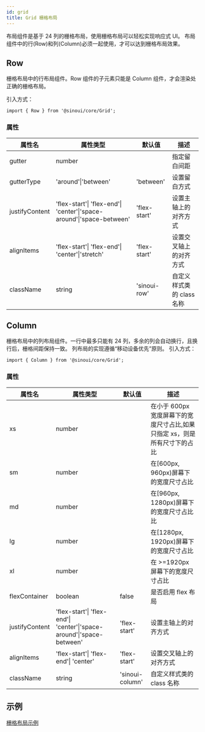 ```yaml
---
id: grid
title: Grid 栅格布局
---
```


布局组件是基于 24 列的栅格布局，使用栅格布局可以轻松实现响应式 UI。
布局组件中的行(Row)和列(Column)必须一起使用，才可以达到栅格布局效果。

## Row

栅格布局中的行布局组件。Row 组件的子元素只能是 Column 组件，才会渲染处正确的栅格布局。

引入方式：

```tsx
import { Row } from '@sinoui/core/Grid';
```

### 属性

| 属性名         | 属性类型                                                              | 默认值       | 描述                      |
| -------------- | --------------------------------------------------------------------- | ------------ | ------------------------- |
| gutter         | number                                                                |              | 指定留白间距              |
| gutterType     | 'around'\|'between'                                                   | 'between'    | 设置留白方式              |
| justifyContent | 'flex-start'\| 'flex-end'\| 'center'\|'space-around'\|'space-between' | 'flex-start' | 设置主轴上的对齐方式      |
| alignItems     | 'flex-start'\| 'flex-end'\| 'center'\|'stretch'                       | 'flex-start' | 设置交叉轴上的对齐方式    |
| className      | string                                                                | 'sinoui-row' | 自定义样式类的 class 名称 |

## Column

栅格布局中的列布局组件。一行中最多只能有 24 列，多余的列会自动换行，且换行后，栅格间距保持一致。
列布局的实现遵循“移动设备优先”原则。
引入方式：

```tsx
import { Column } from '@sinoui/core/Grid';
```

### 属性

| 属性名         | 属性类型                                                              | 默认值          | 描述                                                                      |
| -------------- | --------------------------------------------------------------------- | --------------- | ------------------------------------------------------------------------- |
| xs             | number                                                                |                 | 在小于 600px 宽度屏幕下的宽度尺寸占比,如果只指定 xs，则是所有尺寸下的占比 |
| sm             | number                                                                |                 | 在[600px, 960px)屏幕下的宽度尺寸占比                                      |
| md             | number                                                                |                 | 在[960px, 1280px)屏幕下的宽度尺寸占比比                                   |
| lg             | number                                                                |                 | 在[1280px, 1920px)屏幕下的宽度尺寸占比                                    |
| xl             | number                                                                |                 | 在 >=1920px 屏幕下的宽度尺寸占比                                          |
| flexContainer  | boolean                                                               | false           | 是否启用 flex 布局                                                        |
| justifyContent | 'flex-start'\| 'flex-end'\| 'center'\|'space-around'\|'space-between' | 'flex-start'    | 设置主轴上的对齐方式                                                      |
| alignItems     | 'flex-start'\| 'flex-end'\| 'center'                                  | 'flex-start'    | 设置交叉轴上的对齐方式                                                    |
| className      | string                                                                | 'sinoui-column' | 自定义样式类的 class 名称                                                 |

## 示例

[栅格布局示例](../components/grid)
